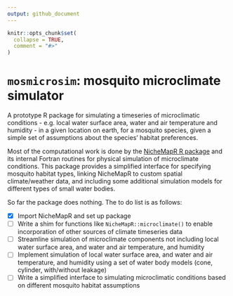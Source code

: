 ```yaml
---
output: github_document
---
```


<!-- README.md is generated from README.Rmd. Please edit that file -->

```r
knitr::opts_chunk$set(
  collapse = TRUE,
  comment = "#>"
)
```

# `mosmicrosim`: mosquito microclimate simulator 

<!-- badges: start -->
<!-- badges: end -->

A prototype R package for simulating a timeseries of microclimatic conditions - e.g. local water surface area, water and air temperature and humidity - in a given location on earth, for a mosquito species, given a simple set of assumptions about the species' habitat preferences.

Most of the computational work is done by the [NicheMapR R package](https://mrke.github.io/) and its internal Fortran routines for physical simulation of microclimate conditions. This package provides a simplified interface for specifying mosquito habitat types, linking NicheMapR to custom spatial climate/weather data, and including some additional simulation models for different types of small water bodies.

So far the package does nothing. The to do list is as follows:

 - [x] Import NicheMapR and set up package
 - [ ] Write a shim for functions like `NicheMapR::microclimate()` to enable incorporation of other sources of climate timeseries data
 - [ ] Streamline simulation of microclimate components not including local water surface area, and water and air temperature, and humidity
 - [ ] Implement simulation of local water surface area, and water and air temperature, and humidity using a set of water body models (cone, cylinder, with/without leakage)
 - [ ] Write a simplified interface to simulating microclimatic conditions based on different mosquito habitat assumptions
